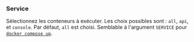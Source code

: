 ### Service

Sélectionnez les conteneurs à exécuter.
Les choix possibles sont : `all`, `api`, et `console`.
Par défaut, `all` est choisi.
Semblable à l'argument `SERVICE` pour [`docker compose up`][docker compose up].

[docker compose up]: https://docs.docker.com/reference/cli/docker/compose/up/